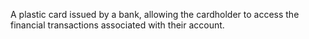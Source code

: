 A plastic card issued by a bank, allowing the cardholder to access the financial transactions
associated with their account.
